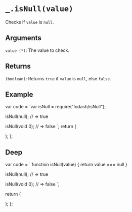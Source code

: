 # `_.isNull(value)`

Checks if `value` is `null`.

## Arguments

`value (*)`: The value to check. 

## Returns

`(boolean)`: Returns `true` if `value` is `null`, else `false`.

## Example


var code = `var isNull = require("lodash/isNull");
 
isNull(null);
// => true
 
isNull(void 0);
// => false
`;
  return (
    <div>
      <Embed source={code} />
    </div>
  );
};

<Demo />

## Deep

  var code = `
function isNull(value) {
  return value === null
}

isNull(null);
// => true
 
isNull(void 0);
// => false
`;

return (
<div>
<Embed source={code} />
</div>
);
};

<DeepDemo />

